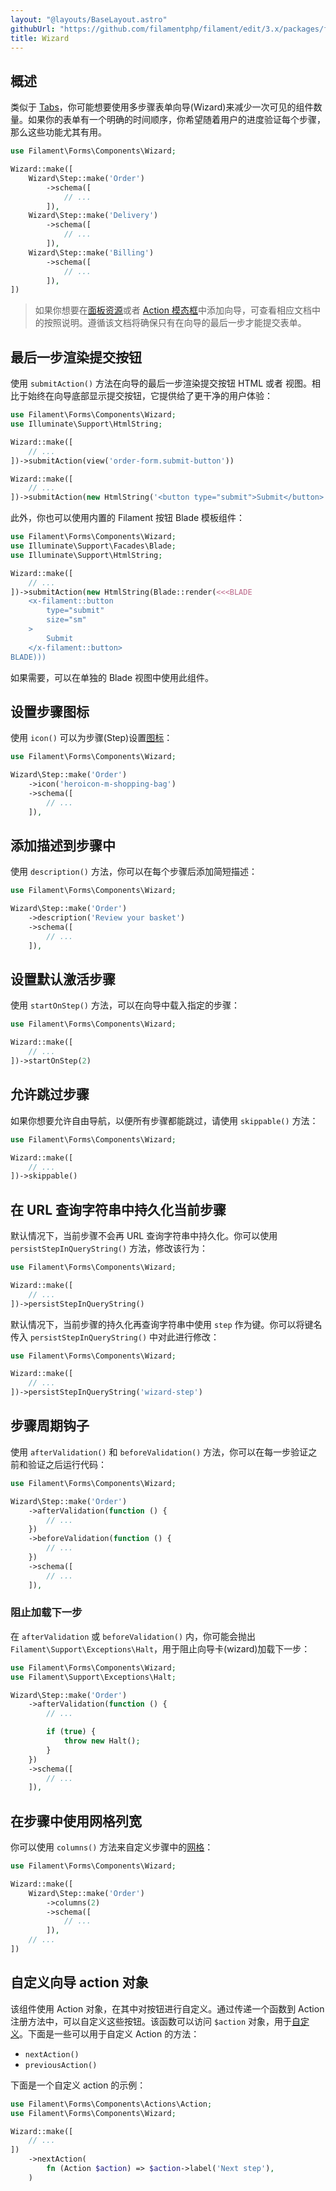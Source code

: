 ```yaml
---
layout: "@layouts/BaseLayout.astro"
githubUrl: "https://github.com/filamentphp/filament/edit/3.x/packages/forms/docs/04-layout/05-wizard.md"
title: Wizard
---
```


## 概述

类似于 [Tabs](tabs)，你可能想要使用多步骤表单向导(Wizard)来减少一次可见的组件数量。如果你的表单有一个明确的时间顺序，你希望随着用户的进度验证每个步骤，那么这些功能尤其有用。

```php
use Filament\Forms\Components\Wizard;

Wizard::make([
    Wizard\Step::make('Order')
        ->schema([
            // ...
        ]),
    Wizard\Step::make('Delivery')
        ->schema([
            // ...
        ]),
    Wizard\Step::make('Billing')
        ->schema([
            // ...
        ]),
])
```

<AutoScreenshot name="forms/layout/wizard/simple" alt="Wizard" version="3.x" />

> 如果你想要在[面板资源](../../panels/resources/creating-records#使用-wizard)或者 [Action 模态框](../../actions/modals#使用-wizard-作为模态框表单)中添加向导，可查看相应文档中的按照说明。遵循该文档将确保只有在向导的最后一步才能提交表单。

## 最后一步渲染提交按钮

使用 `submitAction()` 方法在向导的最后一步渲染提交按钮 HTML 或者 视图。相比于始终在向导底部显示提交按钮，它提供给了更干净的用户体验：

```php
use Filament\Forms\Components\Wizard;
use Illuminate\Support\HtmlString;

Wizard::make([
    // ...
])->submitAction(view('order-form.submit-button'))

Wizard::make([
    // ...
])->submitAction(new HtmlString('<button type="submit">Submit</button>'))
```

此外，你也可以使用内置的 Filament 按钮 Blade 模板组件：

```php
use Filament\Forms\Components\Wizard;
use Illuminate\Support\Facades\Blade;
use Illuminate\Support\HtmlString;

Wizard::make([
    // ...
])->submitAction(new HtmlString(Blade::render(<<<BLADE
    <x-filament::button
        type="submit"
        size="sm"
    >
        Submit
    </x-filament::button>
BLADE)))
```

如果需要，可以在单独的 Blade 视图中使用此组件。

## 设置步骤图标

使用 `icon()` 可以为步骤(Step)设置[图标](https://blade-ui-kit.com/blade-icons?set=1#search)：

```php
use Filament\Forms\Components\Wizard;

Wizard\Step::make('Order')
    ->icon('heroicon-m-shopping-bag')
    ->schema([
        // ...
    ]),
```

<AutoScreenshot name="forms/layout/wizard/icons" alt="Wizard with step icons" version="3.x" />

## 添加描述到步骤中

使用 `description()` 方法，你可以在每个步骤后添加简短描述：

```php
use Filament\Forms\Components\Wizard;

Wizard\Step::make('Order')
    ->description('Review your basket')
    ->schema([
        // ...
    ]),
```

<AutoScreenshot name="forms/layout/wizard/descriptions" alt="Wizard with step descriptions" version="3.x" />

## 设置默认激活步骤

使用 `startOnStep()` 方法，可以在向导中载入指定的步骤：

```php
use Filament\Forms\Components\Wizard;

Wizard::make([
    // ...
])->startOnStep(2)
```

## 允许跳过步骤

如果你想要允许自由导航，以便所有步骤都能跳过，请使用 `skippable()` 方法：

```php
use Filament\Forms\Components\Wizard;

Wizard::make([
    // ...
])->skippable()
```

## 在 URL 查询字符串中持久化当前步骤

默认情况下，当前步骤不会再 URL 查询字符串中持久化。你可以使用 `persistStepInQueryString()` 方法，修改该行为：

```php
use Filament\Forms\Components\Wizard;

Wizard::make([
    // ...
])->persistStepInQueryString()
```

默认情况下，当前步骤的持久化再查询字符串中使用 `step` 作为键。你可以将键名传入 `persistStepInQueryString()` 中对此进行修改：

```php
use Filament\Forms\Components\Wizard;

Wizard::make([
    // ...
])->persistStepInQueryString('wizard-step')
```

## 步骤周期钩子

使用 `afterValidation()` 和 `beforeValidation()` 方法，你可以在每一步验证之前和验证之后运行代码：

```php
use Filament\Forms\Components\Wizard;

Wizard\Step::make('Order')
    ->afterValidation(function () {
        // ...
    })
    ->beforeValidation(function () {
        // ...
    })
    ->schema([
        // ...
    ]),
```

### 阻止加载下一步

在 `afterValidation` 或 `beforeValidation()` 内，你可能会抛出 `Filament\Support\Exceptions\Halt`，用于阻止向导卡(wizard)加载下一步：

```php
use Filament\Forms\Components\Wizard;
use Filament\Support\Exceptions\Halt;

Wizard\Step::make('Order')
    ->afterValidation(function () {
        // ...

        if (true) {
            throw new Halt();
        }
    })
    ->schema([
        // ...
    ]),
```

## 在步骤中使用网格列宽

你可以使用 `columns()` 方法来自定义步骤中的[网格](grid)：

```php
use Filament\Forms\Components\Wizard;

Wizard::make([
    Wizard\Step::make('Order')
        ->columns(2)
        ->schema([
            // ...
        ]),
    // ...
])
```

## 自定义向导 action 对象

该组件使用 Action 对象，在其中对按钮进行自定义。通过传递一个函数到 Action 注册方法中，可以自定义这些按钮。该函数可以访问 `$action` 对象，用于[自定义](../../actions/trigger-button)。下面是一些可以用于自定义 Action 的方法：

- `nextAction()`
- `previousAction()`

下面是一个自定义 action 的示例：

```php
use Filament\Forms\Components\Actions\Action;
use Filament\Forms\Components\Wizard;

Wizard::make([
    // ...
])
    ->nextAction(
        fn (Action $action) => $action->label('Next step'),
    )
```
